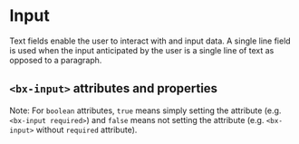 
# Input

Text fields enable the user to interact with and input data.
A single line field is used when the input anticipated by the user is a single line of text as opposed to a paragraph.

<Preview withToolbar>
  <Story id="components-input--default" height="160px" />
</Preview>

## `<bx-input>` attributes and properties

Note: For `boolean` attributes, `true` means simply setting the attribute (e.g. `<bx-input required>`) and `false` means not setting the attribute (e.g. `<bx-input>` without `required` attribute).

<Props of="bx-input" />
